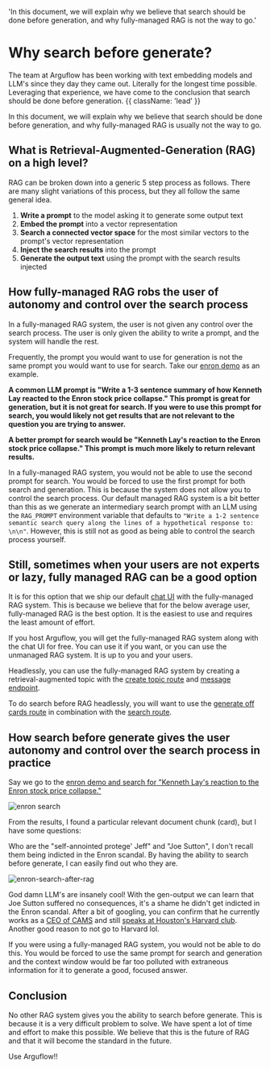   'In this document, we will explain why we believe that search should be done before generation, and why fully-managed RAG is not the way to go.'

# Why search before generate?

The team at Arguflow has been working with text embedding models and LLM's since they day they came out. Literally for the longest time possible. Leveraging that experience, we have come to the conclusion that search should be done before generation. {{ className: 'lead' }}

In this document, we will explain why we believe that search should be done before generation, and why fully-managed RAG is usually not the way to go.

## What is Retrieval-Augmented-Generation (RAG) on a high level?

RAG can be broken down into a generic 5 step process as follows. There are many slight variations of this process, but they all follow the same general idea.

1. **Write a prompt** to the model asking it to generate some output text
2. **Embed the prompt** into a vector representation
3. **Search a connected vector space** for the most similar vectors to the prompt's vector representation
4. **Inject the search results** into the prompt
5. **Generate the output text** using the prompt with the search results injected

## How fully-managed RAG robs the user of autonomy and control over the search process

In a fully-managed RAG system, the user is not given any control over the search process. The user is only given the ability to write a prompt, and the system will handle the rest.

Frequently, the prompt you would want to use for generation is not the same prompt you would want to use for search. Take our [enron demo](https://enron-search.arguflow.ai) as an example.

**A common LLM prompt is "Write a 1-3 sentence summary of how Kenneth Lay reacted to the Enron stock price collapse." This prompt is great for generation, but it is not great for search. If you were to use this prompt for search, you would likely not get results that are not relevant to the question you are trying to answer.**

**A better prompt for search would be "Kenneth Lay's reaction to the Enron stock price collapse." This prompt is much more likely to return relevant results.**

In a fully-managed RAG system, you would not be able to use the second prompt for search. You would be forced to use the first prompt for both search and generation. This is because the system does not allow you to control the search process.
Our default managed RAG system is a bit better than this as we generate an intermediary search prompt with an LLM using the `RAG_PROMPT` environment variable that defaults to `"Write a 1-2 sentence semantic search query along the lines of a hypothetical response to: \n\n"`. However, this is still not as good as being able to control the search process yourself.

## Still, sometimes when your users are not experts or lazy, fully managed RAG can be a good option

It is for this option that we ship our default [chat UI](https://github.com/arguflow/arguflow/tree/main/chat) with the fully-managed RAG system. This is because we believe that for the below average user, fully-managed RAG is the best option. It is the easiest to use and requires the least amount of effort.

If you host Arguflow, you will get the fully-managed RAG system along with the chat UI for free. You can use it if you want, or you can use the unmanaged RAG system. It is up to you and your users.

Headlessly, you can use the fully-managed RAG system by creating a retrieval-augmented topic with the [create topic route](https://redoc.arguflow.ai/redoc#tag/topic/operation/create_topic) and [message endpoint](https://redoc.arguflow.ai/redoc#tag/message/operation/create_message_completion_handler).

To do search before RAG headlessly, you will want to use the [generate off cards route](https://redoc.arguflow.ai/redoc#tag/card/operation/generate_off_cards) in combination with the [search route](https://redoc.arguflow.ai/redoc#tag/card/operation/search_card).

## How search before generate gives the user autonomy and control over the search process in practice

Say we go to the [enron demo and search for "Kenneth Lay's reaction to the Enron stock price collapse."](https://enron-search.arguflow.ai/search?q=Kenneth%20Lay%27s%20reaction%20to%20the%20Enron%20stock%20price%20collapse.)

![enron search](/enron-example-search.png)

From the results, I found a particular relevant document chunk (card), but I have some questions:

Who are the "self-annointed protege' Jeff" and "Joe Sutton", I don't recall them being indicted in the Enron scandal. By having the ability to search before generate, I can easily find out who they are.

![enron-search-after-rag](/enron-search-after-rag.png)

God damn LLM's are insanely cool! With the gen-output we can learn that Joe Sutton suffered no consequences, it's a shame he didn't get indicted in the Enron scandal. After a bit of googling, you can confirm that he currently works as a [CEO of CAMS](https://camstex.com/leadership/joe-sutton/) and still [speaks at Houston's Harvard club](https://hchouston.clubs.harvard.edu/article.html?aid=324). Another good reason to not go to Harvard lol.

If you were using a fully-managed RAG system, you would not be able to do this. You would be forced to use the same prompt for search and generation and the context window would be far too polluted with extraneous information for it to generate a good, focused answer.

## Conclusion

No other RAG system gives you the ability to search before generate. This is because it is a very difficult problem to solve. We have spent a lot of time and effort to make this possible. We believe that this is the future of RAG and that it will become the standard in the future.

Use Arguflow!!
